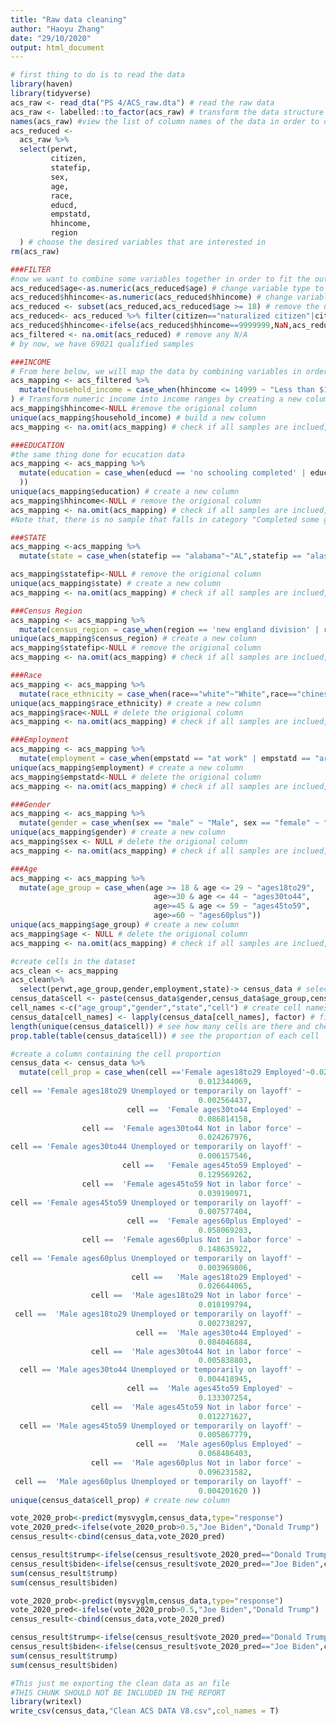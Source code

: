 ```yaml
---
title: "Raw data cleaning"
author: "Haoyu Zhang"
date: "29/10/2020"
output: html_document
---
```


```r
# first thing to do is to read the data
library(haven)
library(tidyverse)
acs_raw <- read_dta("PS 4/ACS_raw.dta") # read the raw data
acs_raw <- labelled::to_factor(acs_raw) # transform the data structure from code to what the code represents with the labels stored in the .dta files
names(acs_raw) #view the list of column names of the data in order to choose from it
acs_reduced <- 
  acs_raw %>% 
  select(perwt,
         citizen,
         statefip,
         sex,
         age,
         race,
         educd,
         empstatd,
         hhincome,
         region
  ) # choose the desired variables that are interested in
rm(acs_raw)
```

```r
###FILTER
#now we want to combine some variables together in order to fit the outcome variables in UCLA survey. The outcome of ACS data is much more detailed than what we want. Therefore a lot of variables are combined and renamed.
acs_reduced$age<-as.numeric(acs_reduced$age) # change variable type to number
acs_reduced$hhincome<-as.numeric(acs_reduced$hhincome) # change variable type to number
acs_reduced <- subset(acs_reduced,acs_reduced$age >= 18) # remove the underaged samples
acs_reduced<- acs_reduced %>% filter(citizen=="naturalized citizen"|citizen=="born abroad of american parents") # leave only samples with the right to vote
acs_reduced$hhincome<-ifelse(acs_reduced$hhincome==9999999,NaN,acs_reduced$hhincome) #transform the N/A in the income variable
acs_filtered <- na.omit(acs_reduced) # remove any N/A
# by now, we have 69021 qualified samples
```

```r
###INCOME
# From here below, we will map the data by combining variables in order to fit the survey data
acs_mapping <- acs_filtered %>% 
  mutate(household_income = case_when(hhincome <= 14999 ~ "Less than $14,999",hhincome >= 15000 & hhincome <= 19999~"$15,000 to $19,999",hhincome >= 20000 & hhincome <= 24999~"$20,000 to $24,999",hhincome>=25000 & hhincome <= 29999~"$25,000 to $29,999",hhincome >= 30000 & hhincome <= 34999~"$30,000 to $34,999",hhincome >= 35000 & hhincome <= 39999~"$35,000 to $39,999",hhincome>=40000 & hhincome <= 44999~"$40,000 to $44,999",hhincome >= 45000 & hhincome <= 49999~"$45,000 to $49,999",hhincome >= 50000 & hhincome <= 54999~"$50,000 to $54,999",hhincome >= 55000 & hhincome <= 59999~"$55,000 to $59,999",hhincome >= 60000 & hhincome <= 64999~"$60,000 to $64,999",hhincome >= 65000 & hhincome <= 69999~"$65,000 to $69,999",hhincome >= 70000 & hhincome <= 74999~"$70,000 to $74,999",hhincome >= 75000 & hhincome <= 79999~"$75,000 to $79,999",hhincome>=80000 & hhincome <= 84999~"$80,000 to $84,999",hhincome >= 85000 & hhincome<=89999~"$85,000 to $89,999",hhincome >= 90000 & hhincome <= 94999~"$90,000 to $94,999",hhincome>=95000 & hhincome <= 99999~"$95,000 to $99,999",hhincome>=100000 & hhincome<=124999~"$100,000 to $124,999",hhincome >= 125000 & hhincome <= 149999~"$125,000 to $149,999",hhincome >= 150000 & hhincome <= 174999~"$150,000 to $174,999",hhincome >= 175000 & hhincome <= 199999~"$175,000 to $199,999",hhincome >= 200000 & hhincome <= 249999~"$200,000 to $249,999",hhincome >= 250000~"$250,000 and above")
) # Transform numeric income into income ranges by creating a new column.
acs_mapping$hhincome<-NULL #remove the origional column
unique(acs_mapping$household_income) # build a new column
acs_mapping <- na.omit(acs_mapping) # check if all samples are inclued, this line should not make any changes to the dataset
```

```r
###EDUCATION
#the same thing done for ecucation data
acs_mapping <- acs_mapping %>% 
  mutate(education = case_when(educd == 'no schooling completed' | educd == 'nursery school, preschool' | educd == 'kindergarten' | educd == 'grade 1' | educd == 'grade 2' | educd == 'grade 3' |  educd == 'nursery school to grade 4' | educd == 'grade 1, 2, 3, or 4' ~ "3rd Grade or less", educd == 'grade 4' | educd == 'grade 5, 6, 7, or 8' | educd == 'grade 5 or 6' | educd == 'grade 5' | educd == 'grade 6' | educd == 'grade 7 or 8' | educd == 'grade 7' | educd == 'grade 8' ~ "Middle School - Grades 4 - 8", educd == 'grade 9' | educd == 'grade 10' | educd == 'grade 11' | educd == 'grade 12' | educd == '12th grade, no diploma' ~ "Completed some high school", educd == 'high school graduate or GED' | educd == 'regular high school diploma' ~ "High school graduate", educd == 'ged or alternative credential' ~ "Other post high school vocational training", educd == 'some college, but less than 1 year' | educd == '1 year of college' | educd == '1 or more years of college credit, no degree' | educd == '2 years of college' | educd == '3 years of college' | educd == '4 years of college' ~ "Completed some college, but no degree", educd == "associate's degree, type not specified" | educd == "associate's degree, occupational program" | educd == "associate's degree, academic program" ~ "Associate Degree", educd == "bachelor's degree" ~ "College Degree (such as B.A., B.S.)", educd == "5+ years of college" | educd == '6 years of college' | educd == '7 years of college' | educd == '8+ years of college' ~ "Completed some graduate, but no degree", educd == "master's degree" | educd == "professional degree beyond a bachelor's degree" ~ "Masters degree", educd == 'doctoral degree' ~ "Doctorate degree"
  ))
unique(acs_mapping$education) # create a new column
acs_mapping$hhincome<-NULL # remove the origional column
acs_mapping <- na.omit(acs_mapping) # check if all samples are inclued, this line should not make any changes to the dataset
#Note that, there is no sample that falls in category "Completed some graduate, but no degree"
```

```r
###STATE
acs_mapping <-acs_mapping %>% 
  mutate(state = case_when(statefip == "alabama"~"AL",statefip == "alaska"~"AK",statefip == "arizona"~"AZ",statefip == "arkansas"~"AR",statefip == "california"~"CA",statefip == "colorado"~"CO",statefip == "connecticut"~"CT",statefip == "delaware"~"DE",statefip == "florida"~"FL",statefip == "georgia"~"GA",statefip == "hawaii"~"HI",statefip == "idaho"~"ID",statefip == "illinois"~"IL",statefip == "indiana"~"IN",statefip == "iowa"~"IA",statefip == "kansas"~"KS",statefip == "kentucky"~"KY",statefip == "louisiana"~"LA",statefip == "maine"~"ME",statefip == "maryland"~"MD",statefip == "massachusetts"~"MA",statefip == "michigan"~"MI",statefip == "minnesota"~"MN",statefip == "mississippi"~"MS",statefip == "missouri"~"MO",statefip == "montana"~"MT",statefip == "nebraska"~"NE",statefip == "nevada"~"NV",statefip == "new hampshire"~"NH",statefip == "new jersey"~"NJ",statefip == "new mexico"~"NM",statefip == "new york"~"NY",statefip == "north carolina"~"NC",statefip == "north dakota"~"ND",statefip == "ohio"~"OH",statefip == "oklahoma"~"OK",statefip == "oregon"~"OR",statefip == "pennsylvania"~"PA",statefip == "rhode island"~"RI",statefip == "south carolina"~"SC",statefip == "south dakota"~"SD",statefip == "tennessee"~"TN",statefip == "texas"~"TX",statefip == "utah"~"UT",statefip == "vermont"~"VT",statefip == "virginia"~"VA",statefip == "washington"~"WA",statefip == "west virginia"~"WV",statefip == "wisconsin"~"WI",statefip == "wyoming"~"WY",statefip == "district of columbia"~"DC")) 

acs_mapping$statefip<-NULL # remove the origional column
unique(acs_mapping$state) # create a new column
acs_mapping <- na.omit(acs_mapping) # check if all samples are inclued, this line should not make any changes to the dataset
```

```r
###Census Region
acs_mapping <- acs_mapping %>% 
  mutate(census_region = case_when(region == 'new england division' | region == "middle atlantic division" ~ "Northeast", region == 'east north central div' | region == "west north central div" ~ "Midwest", region == 'south atlantic division' | region == 'east south central div' | region == 'west south central div' ~ "South", region == 'mountain division' | region == 'pacific division' ~ "West"))
unique(acs_mapping$census_region) # create a new column
acs_mapping$statefip<-NULL # remove the origional column
acs_mapping <- na.omit(acs_mapping) # check if all samples are inclued, this line should not make any changes to the dataset
```

```r
###Race
acs_mapping <- acs_mapping %>% 
  mutate(race_ethnicity = case_when(race=="white"~"White",race=="chinese"~"Chinese",race=="black/african american/negro"~"Black, or African American",race=="two major races" | race=="other race, nec" ~ "Other",race=="japanese"~"Japanese",race=="american indian or alaska native"~"American Indian or Alaska Native",race=="three or more major races"~"Other",race=="other asian or pacific islander"~"Other asian or pacific islander"))
unique(acs_mapping$race_ethnicity) # create a new column
acs_mapping$race<-NULL # delete the origional column
acs_mapping <- na.omit(acs_mapping) # check if all samples are inclued, this line should not make any changes to the dataset
```

```r
###Employment
acs_mapping <- acs_mapping %>% 
  mutate(employment = case_when(empstatd == "at work" | empstatd == "armed forces--at work" ~ "Employed", empstatd == "has job, not working" | empstatd == "armed forces--not at work but with job" | empstatd == "unemployed" ~ "Unemployed or temporarily on layoff", empstatd == "not in labor force" ~ "Not in labor force"))
unique(acs_mapping$employment) # create a new column
acs_mapping$empstatd<-NULL # delete the origional column
acs_mapping <- na.omit(acs_mapping) # check if all samples are inclued, this line should not make any changes to the dataset
```

```r
###Gender
acs_mapping <- acs_mapping %>% 
  mutate(gender = case_when(sex == "male" ~ "Male", sex == "female" ~ "Female"))
unique(acs_mapping$gender) # create a new column
acs_mapping$sex <- NULL # delete the origional column
acs_mapping <- na.omit(acs_mapping) # check if all samples are inclued, this line should not make any changes to the dataset
```

```r
###Age
acs_mapping <- acs_mapping %>% 
  mutate(age_group = case_when(age >= 18 & age <= 29 ~ "ages18to29",
                                age>=30 & age <= 44 ~ "ages30to44",
                                age>=45 & age <= 59 ~ "ages45to59",
                                age>=60 ~ "ages60plus"))
unique(acs_mapping$age_group) # create a new column
acs_mapping$age <- NULL # delete the origional column
acs_mapping <- na.omit(acs_mapping) # check if all samples are inclued, this line should not make any changes to the dataset
```


```r
#create cells in the dataset
acs_clean <- acs_mapping
acs_clean%>% 
  select(perwt,age_group,gender,employment,state)-> census_data # select only the variables needed in the model making process
census_data$cell <- paste(census_data$gender,census_data$age_group,census_data$employment) # make the cell column
cell_names <-c("age_group","gender","state","cell") # create cell names
census_data[cell_names] <- lapply(census_data[cell_names], factor) # fill the cell column
length(unique(census_data$cell)) # see how many cells are there and check if it is the same as the survey data
prop.table(table(census_data$cell)) # see the proportion of each cell
```


```r
#create a column containing the cell proportion
census_data <- census_data %>% 
  mutate(cell_prop = case_when(cell =='Female ages18to29 Employed'~0.026586111,cell == 'Female ages18to29 Not in labor force' ~
                                          0.012344069,
cell == 'Female ages18to29 Unemployed or temporarily on layoff' ~
                                          0.002564437,
                          cell ==  'Female ages30to44 Employed' ~
                                          0.086814158,
                cell ==  'Female ages30to44 Not in labor force' ~
                                          0.024267976,
cell == 'Female ages30to44 Unemployed or temporarily on layoff' ~
                                          0.006157546,
                         cell ==   'Female ages45to59 Employed' ~
                                          0.129569262,
                cell ==  'Female ages45to59 Not in labor force' ~
                                          0.039190971,
cell == 'Female ages45to59 Unemployed or temporarily on layoff' ~
                                          0.007577404,
                          cell ==  'Female ages60plus Employed' ~
                                          0.058069283,
                cell ==  'Female ages60plus Not in labor force' ~
                                          0.148635922,
cell == 'Female ages60plus Unemployed or temporarily on layoff' ~
                                          0.003969806,
                           cell ==   'Male ages18to29 Employed' ~
                                          0.026644065,
                  cell ==  'Male ages18to29 Not in labor force' ~
                                          0.010199794,
 cell ==  'Male ages18to29 Unemployed or temporarily on layoff' ~
                                          0.002738297,
                            cell ==  'Male ages30to44 Employed' ~
                                          0.084046884,
                  cell ==  'Male ages30to44 Not in labor force' ~
                                          0.005838803,
  cell == 'Male ages30to44 Unemployed or temporarily on layoff' ~
                                          0.004418945,
                          cell ==  'Male ages45to59 Employed' ~
                                          0.133307254,
                  cell ==  'Male ages45to59 Not in labor force' ~
                                          0.012271627,
  cell == 'Male ages45to59 Unemployed or temporarily on layoff' ~
                                          0.005867779,
                            cell ==  'Male ages60plus Employed' ~
                                          0.068486403,
                  cell ==  'Male ages60plus Not in labor force' ~
                                          0.096231582,
 cell ==  'Male ages60plus Unemployed or temporarily on layoff' ~
                                          0.004201620 ))
unique(census_data$cell_prop) # create new column

```


```r
vote_2020_prob<-predict(mysvyglm,census_data,type="response")
vote_2020_pred<-ifelse(vote_2020_prob>0.5,"Joe Biden","Donald Trump")
census_result<-cbind(census_data,vote_2020_pred)

census_result$trump<-ifelse(census_result$vote_2020_pred=="Donald Trump",census_result$perwt,0)
census_result$biden<-ifelse(census_result$vote_2020_pred=="Joe Biden",census_result$perwt,0)
sum(census_result$trump)
sum(census_result$biden)

```

```r
vote_2020_prob<-predict(mysvyglm,census_data,type="response")
vote_2020_pred<-ifelse(vote_2020_prob>0.5,"Joe Biden","Donald Trump")
census_result<-cbind(census_data,vote_2020_pred)

census_result$trump<-ifelse(census_result$vote_2020_pred=="Donald Trump",census_result$cell_prop,0)
census_result$biden<-ifelse(census_result$vote_2020_pred=="Joe Biden",census_result$cell_prop,0)
sum(census_result$trump)
sum(census_result$biden)
```


```r
#This just me exporting the clean data as an file
#THIS CHUNK SHOULD NOT BE INCLUDED IN THE REPORT
library(writexl)
write_csv(census_data,"Clean ACS DATA V8.csv",col_names = T)
```


